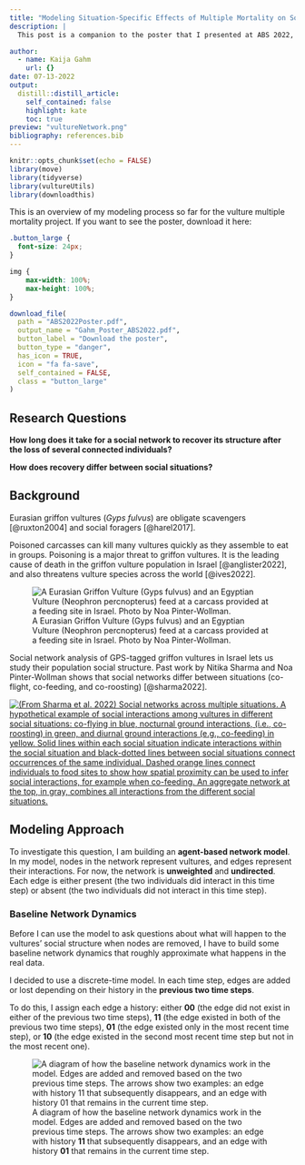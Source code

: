 ```yaml
---
title: "Modeling Situation-Specific Effects of Multiple Mortality on Social Network Structure in Griffon Vultures (Gyps fulvus)"
description: |
  This post is a companion to the poster that I presented at ABS 2022, San José, Costa Rica. It contains a bit more information about the project.

author:
  - name: Kaija Gahm
    url: {}
date: 07-13-2022
output:
  distill::distill_article:
    self_contained: false
    highlight: kate
    toc: true
preview: "vultureNetwork.png"
bibliography: references.bib
---
```


```r
knitr::opts_chunk$set(echo = FALSE)
library(move)
library(tidyverse)
library(vultureUtils)
library(downloadthis)
```

This is an overview of my modeling process so far for the vulture multiple mortality project. If you want to see the poster, download it here:

```css
.button_large {
  font-size: 24px;
}

img {
    max-width: 100%;
    max-height: 100%;
}
```

```r
download_file(
  path = "ABS2022Poster.pdf",
  output_name = "Gahm_Poster_ABS2022.pdf",
  button_label = "Download the poster",
  button_type = "danger",
  has_icon = TRUE,
  icon = "fa fa-save",
  self_contained = FALSE,
  class = "button_large"
)
```

## Research Questions

**How long does it take for a social network to recover its structure after the loss of several connected individuals?**

**How does recovery differ between social situations?**

## Background

Eurasian griffon vultures (*Gyps fulvus*) are obligate scavengers [@ruxton2004] and social foragers [@harel2017].

Poisoned carcasses can kill many vultures quickly as they assemble to eat in groups. Poisoning is a major threat to griffon vultures. It is the leading cause of death in the griffon vulture population in Israel [@anglister2022], and also threatens vulture species across the world [@ives2022].

![A Eurasian Griffon Vulture (Gyps fulvus) and an Egyptian Vulture (Neophron percnopterus) feed at a carcass provided at a feeding site in Israel. Photo by Noa Pinter-Wollman.](feedingStationCarcass_pinterWollman.JPG)

Social network analysis of GPS-tagged griffon vultures in Israel lets us study their population social structure. Past work by Nitika Sharma and Noa Pinter-Wollman shows that social networks differ between situations (co-flight, co-feeding, and co-roosting) [@sharma2022].

[![(From Sharma et al. 2022) Social networks across multiple situations. A hypothetical example of social interactions among vultures in different social situations: co-flying in blue, nocturnal ground interactions, (i.e., co-roosting) in green, and diurnal ground interactions (e.g., co-feeding) in yellow. Solid lines within each social situation indicate interactions within the social situation and black-dotted lines between social situations connect occurrences of the same individual. Dashed orange lines connect individuals to food sites to show how spatial proximity can be used to infer social interactions, for example when co-feeding. An aggregate network at the top, in gray, combines all interactions from the different social situations.](networkDiagram.png)](https://www.authorea.com/doi/full/10.22541/au.165107196.66953827/v1)

## Modeling Approach

To investigate this question, I am building an **agent-based network model**. In my model, nodes in the network represent vultures, and edges represent their interactions. For now, the network is **unweighted** and **undirected**. Each edge is either present (the two individuals did interact in this time step) or absent (the two individuals did not interact in this time step).

### Baseline Network Dynamics

Before I can use the model to ask questions about what will happen to the vultures' social structure when nodes are removed, I have to build some baseline network dynamics that roughly approximate what happens in the real data.

I decided to use a discrete-time model. In each time step, edges are added or lost depending on their history in the **previous two time steps**.

To do this, I assign each edge a history: either **00** (the edge did not exist in either of the previous two time steps), **11** (the edge existed in both of the previous two time steps), **01** (the edge existed only in the most recent time step), or **10** (the edge existed in the second most recent time step but not in the most recent one).

![A diagram of how the baseline network dynamics work in the model. Edges are added and removed based on the two previous time steps. The arrows show two examples: an edge with history **11** that subsequently disappears, and an edge with history **01** that remains in the current time step.](modelDiagram_baseline.jpg)

